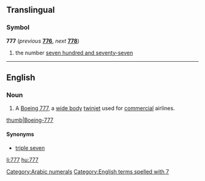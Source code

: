 ==Translingual==

===Symbol===
'''777''' (''previous'' '''[[776]]''', ''next'' '''[[778]]''')

# the number [[seven hundred and seventy-seven]]

[[Category:Arabic numerals]]
----

==English==

===Noun===
{{en-noun}}

# {{context|aviation|lang=en}} A [[w:Boeing 777|Boeing 777]], a [[wide body]] [[twinjet]]  used for [[commercial]] airlines. 
[[image:United Airlines B777-200 N780UA.jpg|thumb|Boeing-777]]

====Synonyms====
* [[triple seven]]

[[Category:English terms spelled with 7]]
[[li:777]]
[[hu:777]]